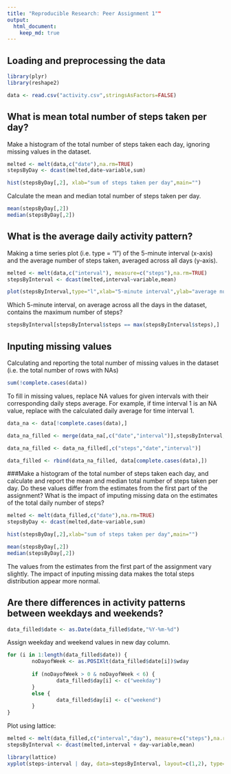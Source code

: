 ```yaml
---
title: "Reproducible Research: Peer Assignment 1""
output: 
  html_document:
    keep_md: true
---
```


## Loading and preprocessing the data
```r
library(plyr)
library(reshape2)

data <- read.csv("activity.csv",stringsAsFactors=FALSE)
```

## What is mean total number of steps taken per day?
Make a histogram of the total number of steps taken each day, ignoring missing values in the dataset.

```r
melted <- melt(data,c("date"),na.rm=TRUE)
stepsByDay <- dcast(melted,date~variable,sum)
```

```r
hist(stepsByDay[,2], xlab="sum of steps taken per day",main="")

```

Calculate the mean and median total number of steps taken per day.
```r
mean(stepsByDay[,2])
median(stepsByDay[,2])
```


## What is the average daily activity pattern?
Making a time series plot (i.e. type = "l") of the 5-minute interval (x-axis) and the average number of steps taken, averaged across all days (y-axis).
```r
melted <- melt(data,c("interval"), measure=c("steps"),na.rm=TRUE)
stepsByInterval <- dcast(melted,interval~variable,mean)

plot(stepsByInterval,type="l",xlab="5-minute interval",ylab="average number of steps")
```

Which 5-minute interval, on average across all the days in the dataset, contains the maximum number of steps?
```r
stepsByInterval[stepsByInterval$steps == max(stepsByInterval$steps),]
```

## Inputing missing values
Calculating and reporting the total number of missing values in the dataset (i.e. the total number of rows with NAs)

```r
sum(!complete.cases(data))
```

To fill in missing values, replace NA values for given intervals with their corresponding daily steps average. For example, if time interval 1 is an NA value, replace with the calculated daily average for time interval 1.

```r
data_na <- data[!complete.cases(data),]

data_na_filled <- merge(data_na[,c("date","interval")],stepsByInterval,by="interval")

data_na_filled <- data_na_filled[,c("steps","date","interval")]

data_filled <- rbind(data_na_filled, data[complete.cases(data),])
```


###Make a histogram of the total number of steps taken each day, and calculate and report the mean and median total number of steps taken per day. Do these values differ from the estimates from the first part of the assignment? What is the impact of imputing missing data on the estimates of the total daily number of steps?
```r
melted <- melt(data_filled,c("date"),na.rm=TRUE)
stepsByDay <- dcast(melted,date~variable,sum)

hist(stepsByDay[,2],xlab="sum of steps taken per day",main="")
```

```r
mean(stepsByDay[,2])
median(stepsByDay[,2])
```

The values from the estimates from the first part of the assignment vary slightly. The impact of inputing missing data makes the total steps distribution appear more normal.

## Are there differences in activity patterns between weekdays and weekends?
```r
data_filled$date <- as.Date(data_filled$date,"%Y-%m-%d")
```

Assign weekday and weekend values in new day column.
```r
for (i in 1:length(data_filled$date)) {
        noDayofWeek <- as.POSIXlt(data_filled$date[i])$wday
        
        if (noDayofWeek > 0 & noDayofWeek < 6) {
                data_filled$day[i] <- c("weekday")
        }
        else {
                data_filled$day[i] <- c("weekend")
        }
}
```

Plot using lattice:
```r
melted <- melt(data_filled,c("interval","day"), measure=c("steps"),na.rm=TRUE)
stepsByInterval <- dcast(melted,interval + day~variable,mean)

library(lattice)
xyplot(steps~interval | day, data=stepsByInterval, layout=c(1,2), type="l", xlab="Interval", ylab="Number of steps")
```
